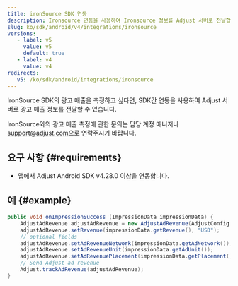 ```yaml
---
title: ironSource SDK 연동
description: Ironsource 연동을 사용하여 Ironsource 정보를 Adjust 서버로 전달합니다.
slug: ko/sdk/android/v4/integrations/ironsource
versions:
   - label: v5
     value: v5
     default: true
   - label: v4
     value: v4
redirects:
   v5: /ko/sdk/android/integrations/ironsource
---
```


IronSource SDK의 광고 매출을 측정하고 싶다면, SDK간 연동을 사용하여 Adjust 서버로 광고 매출 정보를 전달할 수 있습니다.

<Callout type="note">

IronSource와의 광고 매출 측정에 관한 문의는 담당 계정 매니저나 [support@adjust.com](mailto:support@adjust.com)으로 연락주시기 바랍니다.

</Callout>

## 요구 사항 \{\#requirements\}

- 앱에서 Adjust Android SDK v4\.28\.0 이상을 연동합니다.

## 예 \{\#example\}

<Tabs>
<Tab title="Java">

```java
public void onImpressionSuccess (ImpressionData impressionData) {
    AdjustAdRevenue adjustAdRevenue = new AdjustAdRevenue(AdjustConfig.AD_REVENUE_IRONSOURCE);
    adjustAdRevenue.setRevenue(impressionData.getRevenue(), "USD");
    // optional fields
    adjustAdRevenue.setAdRevenueNetwork(impressionData.getAdNetwork());
    adjustAdRevenue.setAdRevenueUnit(impressionData.getAdUnit());
    adjustAdRevenue.setAdRevenuePlacement(impressionData.getPlacement());
    // Send Adjust ad revenue
    Adjust.trackAdRevenue(adjustAdRevenue);
}
```

</Tab>
</Tabs>
